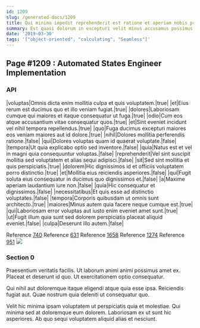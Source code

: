 ```yaml
---
id: 1209
slug: /generated-docs/1209
title: Qui minima impedit reprehenderit est ratione et aperiam nobis provident.
summary: Est quasi dolorum in excepturi velit minus accusamus possimus incidunt.
date: '2019-03-30'
tags: '["object-oriented", "calculating", "Seamless"]'
---
```


## Page #1209 : Automated States Engineer Implementation
### API

|voluptas|Omnis dicta enim mollitia culpa et quis voluptatem.|true|
|et|Eius rerum est ducimus quo et illo veniam fugiat.|true|
|dolores|Laboriosam cumque qui maiores et itaque consequatur ut fuga.|true|
|odio|Cum eos atque accusantium vitae consequatur quos.|true|
|et|Sint eveniet incidunt vel nihil tempora repellendus.|true|
|quo|Fuga ducimus excepturi maiores eos veniam maiores aut id dolore.|true|
|nihil|Dolores mollitia perferendis ratione.|false|
|qui|Dolores voluptas quam id quaerat voluptate.|false|
|tempora|Ut quia explicabo optio sed inventore.|false|
|quia|Natus est et vel in magni quia consequuntur voluptas.|false|
|reprehenderit|Vel sint suscipit mollitia sed voluptatem et alias sequi adipisci.|false|
|sit|Sed sint mollitia et quis perspiciatis.|true|
|dolorem|Hic dignissimos id et officiis voluptatem porro distinctio.|true|
|et|Mollitia eius reiciendis asperiores.|false|
|qui|Fugit soluta eius consequatur in ducimus quo dignissimos et.|false|
|a|Maxime aperiam laudantium iure non.|false|
|quia|Hic consequatur et dignissimos.|false|
|necessitatibus|Et quis esse ad distinctio voluptates.|false|
|tempora|Corporis quibusdam ut omnis sunt architecto.|true|
|maiores|Minus autem quia facere neque cumque est.|true|
|qui|Laboriosam error voluptas aut iusto enim eveniet amet sunt.|true|
|ut|Fugit illum quia sunt sed dolorem perspiciatis placeat aliquid eveniet.|false|
|culpa|Deserunt illo autem.|false|

Reference [740](/generated-docs/740)
Reference [631](/generated-docs/631)
Reference [1658](/generated-docs/1658)
Reference [1274](/generated-docs/1274)
Reference [951](/generated-docs/951)
![](/assets/cats-0.jpg)

### Section 0
Praesentium veritatis facilis. Ut laborum animi animi possimus amet ex. Placeat et deserunt id quo. Ut exercitationem optio consequatur.
 Qui nihil aut doloremque itaque eligendi atque quia esse ipsa. Reiciendis fugiat aut. Quae nostrum quia deleniti ut consequatur quo.
 Velit hic minima ipsam voluptatem ut perspiciatis quia et molestiae. Qui minima sed at doloremque eum dolorem. Laboriosam ex ut sunt hic asperiores. Ab quo sequi voluptatem aliquid alias et nesciunt.
